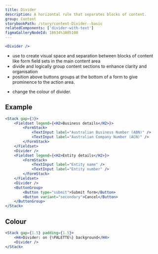 ```yaml
---
title: Divider
description: A horizontal rule that separates blocks of content.
group: Content
storybookPath: /story/content-Divider--basic
relatedComponents: ['divider-with-text']
figmaGalleryNodeId: 18634%3A85108
---
```


```jsx live showCode
<Divider />
```

<DoHeading />

- use to create visual space and separation between blocks of content like form field sets in the main content area
- divide and logically group content sections to enhance clarity and organisation
- position above buttons groups at the bottom of a form to give prominence to the action area.

<DontHeading />

- change the colour of divider.

## Example

```jsx live
<Stack gap={3}>
	<Fieldset legend={<H2>Business details</H2>}>
		<FormStack>
			<TextInput label="Australian Business Number (ABN)" />
			<TextInput label="Australian Company Number (ACN)" />
		</FormStack>
	</Fieldset>
	<Divider />
	<Fieldset legend={<H2>Entity details</H2>}>
		<FormStack>
			<TextInput label="Entity name" />
			<TextInput label="Entity number" />
		</FormStack>
	</Fieldset>
	<Divider />
	<ButtonGroup>
		<Button type="submit">Submit form</Button>
		<Button variant="secondary">Cancel</Button>
	</ButtonGroup>
</Stack>
```

## Colour

```jsx live colorSection
<Stack gap={1.5} padding={1.5}>
	<H4>Divider: on {%PALETTE%} background</H4>
	<Divider />
</Stack>
```
